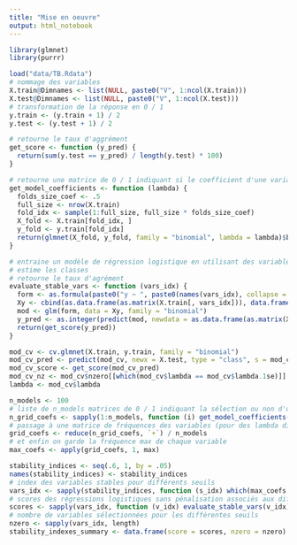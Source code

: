 ```yaml
---
title: "Mise en oeuvre"
output: html_notebook
---
```


```r
library(glmnet)
library(purrr)
```

```r
load("data/TB.Rdata")
# nommage des variables
X.train@Dimnames <- list(NULL, paste0("V", 1:ncol(X.train)))
X.test@Dimnames <- list(NULL, paste0("V", 1:ncol(X.test)))
# transformation de la réponse en 0 / 1
y.train <- (y.train + 1) / 2
y.test <- (y.test + 1) / 2
```

```r
# retourne le taux d'aggrément
get_score <- function (y_pred) {
  return(sum(y.test == y_pred) / length(y.test) * 100)
}
```

```r
# retourne une matrice de 0 / 1 indiquant si le coefficient d'une variable est strictement positif pour un lambda donné
get_model_coefficients <- function (lambda) {
  folds_size_coef <- .5
  full_size <- nrow(X.train)
  fold_idx <- sample(1:full_size, full_size * folds_size_coef)
  X_fold <- X.train[fold_idx, ]
  y_fold <- y.train[fold_idx]
  return(glmnet(X_fold, y_fold, family = "binomial", lambda = lambda)$beta > 0)
}
```

```r
# entraine un modèle de régression logistique en utilisant des variables stables
# estime les classes
# retourne le taux d'agrément
evaluate_stable_vars <- function (vars_idx) {
  form <- as.formula(paste0("y ~ ", paste0(names(vars_idx), collapse = " + ")))
  Xy <- cbind(as.data.frame(as.matrix(X.train[, vars_idx])), data.frame(y = y.train))
  mod <- glm(form, data = Xy, family = "binomial")
  y_pred <- as.integer(predict(mod, newdata = as.data.frame(as.matrix(X.test[, vars_idx])), type = "response") > .5)
  return(get_score(y_pred))
}
```

```r
mod_cv <- cv.glmnet(X.train, y.train, family = "binomial")
mod_cv_pred <- predict(mod_cv, newx = X.test, type = "class", s = mod_cv$lambda.1se)[, 1]
mod_cv_score <- get_score(mod_cv_pred)
mod_cv_nz <- mod_cv$nzero[[which(mod_cv$lambda == mod_cv$lambda.1se)]]
lambda <- mod_cv$lambda
```

```r
n_models <- 100
# liste de n_models matrices de 0 / 1 indiquant la sélection ou non d'une variable pour un lambda donné
n_grid_coefs <- sapply(1:n_models, function (i) get_model_coefficients(lambda))
# passage à une matrice de fréquences des variables (pour des lambda différents)
grid_coefs <- reduce(n_grid_coefs, `+`) / n_models
# et enfin on garde la fréquence max de chaque variable
max_coefs <- apply(grid_coefs, 1, max)
```

```r
stability_indices <- seq(.6, 1, by = .05)
names(stability_indices) <- stability_indices
# index des variables stables pour différents seuils
vars_idx <- sapply(stability_indices, function (s_idx) which(max_coefs >= s_idx))
# scores des régressions logistiques sans pénalisation associés aux différents seuils
scores <- sapply(vars_idx, function (v_idx) evaluate_stable_vars(v_idx))
# nombre de variables sélectionnées pour les différentes seuils
nzero <- sapply(vars_idx, length)
stability_indexes_summary <- data.frame(score = scores, nzero = nzero)
```
